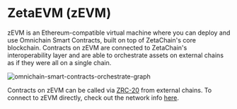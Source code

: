 
# ZetaEVM (zEVM)

zEVM is an Ethereum-compatible virtual machine where you can deploy and use
Omnichain Smart Contracts, built on top of ZetaChain's core blockchain.
Contracts on zEVM are connected to ZetaChain's interoperability layer and are
able to orchestrate assets on external chains as if they were all on a single
chain.

<Image
  src="/img/graphs/omnichain-smart-contracts-orchestrate-graph.svg"
  alt="omnichain-smart-contracts-orchestrate-graph"
  width={940}
  height={836}
  className="w-full"
/>

Contracts on zEVM can be called via [ZRC-20](/developers/tokens/zrc20) from
external chains. To connect to zEVM directly, check out the network info
[here](/reference/contracts).
